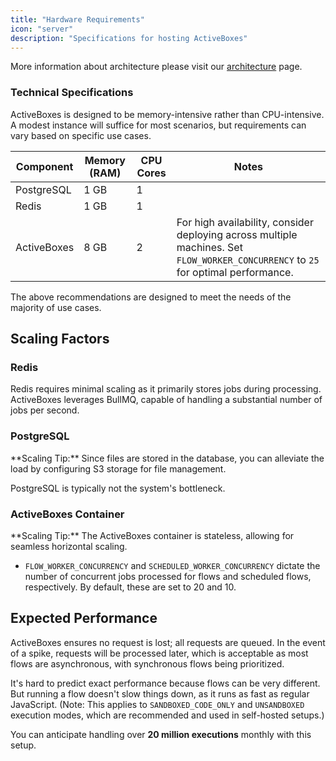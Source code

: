 ```yaml
---
title: "Hardware Requirements"
icon: "server"
description: "Specifications for hosting ActiveBoxes"
---
```


More information about architecture please visit our [architecture](../architecture/overview) page.

### Technical Specifications

ActiveBoxes is designed to be memory-intensive rather than CPU-intensive. A modest instance will suffice for most scenarios, but requirements can vary based on specific use cases.

| Component           | Memory (RAM) | CPU Cores | Notes                                                                 |
|---------------------|--------------|-----------|-----------------------------------------------------------------------|
| PostgreSQL          | 1 GB         | 1         |                                                                       |
| Redis               | 1 GB         | 1         |                                                                       |
| ActiveBoxes        | 8 GB         | 2         | For high availability, consider deploying across multiple machines. Set `FLOW_WORKER_CONCURRENCY` to `25` for optimal performance. |

<Tip>
The above recommendations are designed to meet the needs of the majority of use cases.
</Tip>

## Scaling Factors

### Redis

Redis requires minimal scaling as it primarily stores jobs during processing. ActiveBoxes leverages BullMQ, capable of handling a substantial number of jobs per second.

### PostgreSQL

<Tip>
**Scaling Tip:** Since files are stored in the database, you can alleviate the load by configuring S3 storage for file management.
</Tip>

PostgreSQL is typically not the system's bottleneck.

### ActiveBoxes Container

<Tip>
**Scaling Tip:** The ActiveBoxes container is stateless, allowing for seamless horizontal scaling.
</Tip>

- `FLOW_WORKER_CONCURRENCY` and `SCHEDULED_WORKER_CONCURRENCY` dictate the number of concurrent jobs processed for flows and scheduled flows, respectively. By default, these are set to 20 and 10.

## Expected Performance

ActiveBoxes ensures no request is lost; all requests are queued. In the event of a spike, requests will be processed later, which is acceptable as most flows are asynchronous, with synchronous flows being prioritized.

It's hard to predict exact performance because flows can be very different. But running a flow doesn't slow things down, as it runs as fast as regular JavaScript.
(Note: This applies to `SANDBOXED_CODE_ONLY` and `UNSANDBOXED` execution modes, which are recommended and used in self-hosted setups.)

You can anticipate handling over **20 million executions** monthly with this setup.
